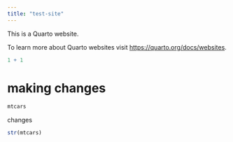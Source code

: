 ```yaml
---
title: "test-site"
---
```


This is a Quarto website.

To learn more about Quarto websites visit <https://quarto.org/docs/websites>.

```r
1 + 1
```

# making changes

```r
mtcars
```

changes

```r
str(mtcars)
```

